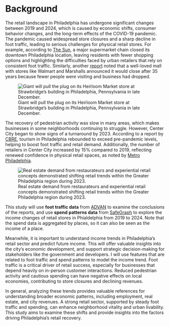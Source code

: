 # Background

The retail landscape in Philadelphia has undergone significant changes between 2019 and 2024, which is caused by economic shifts, consumer behavior changes, and the long-term effects of the COVID-19 pandemic. The pandemic caused widespread store closures and a sharp decline in foot traffic, leading to serious challenges for physical retail stores. For example, according to [The Sun](https://www.the-sun.com/money/12871505/supermarket-chain-closing-location-major-city/), a major supermarket chain closed its downtown Philadelphia location, leaving residents with fewer shopping options and highlighting the difficulties faced by urban retailers that rely on consistent foot traffic. Similarly, another [report](https://www.the-sun.com/money/11898078/shadow-self-shoppers-beloved-mall-expected-close/) noted that a well-loved mall with stores like Walmart and Marshalls announced it would close after 35 years because fewer people were visiting and business had dropped.

![Giant will pull the plug on its Heirloom Market store at Strawbridge's building in Philadelphia, Pennsylvania in late December.](../images/report-1.png)

The recovery of pedestrian activity was slow in many areas, which makes businesses in some neighborhoods continuing to struggle. However, Center City began to show signs of a turnaround by 2023. According to a report by [CBRE](https://mktgdocs.cbre.com/2299/d98cac51-9a1c-4e5b-a018-532edb739c5e-10848216.pdf), tourism in Philadelphia rebounded to exceed pre-pandemic levels, helping to boost foot traffic and retail demand. Additionally, the number of retailers in Center City increased by 15% compared to 2019, reflecting renewed confidence in physical retail spaces, as noted by [Metro Philadelphia](https://metrophiladelphia.com/center-city-retail-report-philadelphia/). 

![Real estate demand from restaurateurs and experiential retail concepts demonstrated shifting retail trends within the Greater Philadelphia region during 2023.](../images/report-2.png)

This study will use **foot traffic data** from [ADVAN](https://advanresearch.com) to examine the conclusions of the reports, and use **spend patterns data** from [SafeGraph](https://www.safegraph.com/) to explore the income changes of retail stores in Phialdelphia from 2019 to 2024. Note that the spend data is aggregated by places, so it can also be seen as the income of a place.

Meanwhile, it is important to understand income trends in Philadelphia's retail sector and predict future income. This will offer valuable insights into the city's economic development, and support strategic decision-making for stakeholders like the government and developers. I will use features that are related to foot traffic and spend patterns to model the income trend. Foot traffic is a critical driver of retail success, especially for businesses that depend heavily on in-person customer interactions. Reduced pedestrian activity and cautious spending can have negative effects on local economies, contributing to store closures and declining revenues. 

In general, analyzing these trends provides valuable references for understanding broader economic patterns, including employment, real estate, and city revenues. A strong retail sector, supported by steady foot traffic and spending, can enhance neighborhood vitality and urban livability. This study aims to examine these shifts and provide insights into the factors driving Philadelphia’s retail recovery.

